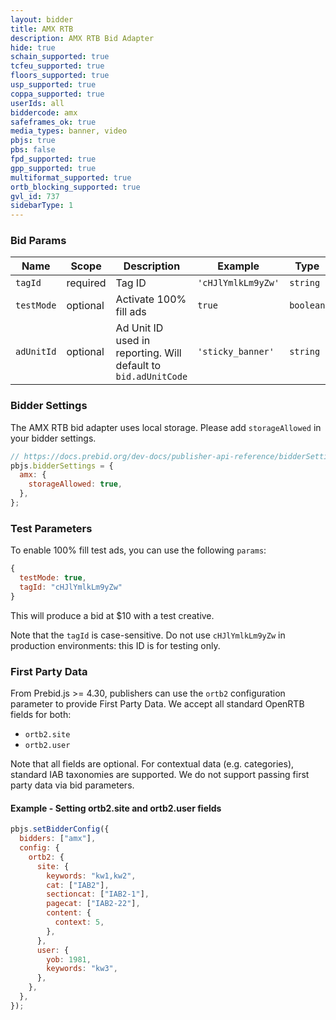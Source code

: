 ```yaml
---
layout: bidder
title: AMX RTB
description: AMX RTB Bid Adapter
hide: true
schain_supported: true
tcfeu_supported: true
floors_supported: true
usp_supported: true
coppa_supported: true
userIds: all
biddercode: amx
safeframes_ok: true
media_types: banner, video
pbjs: true
pbs: false
fpd_supported: true
gpp_supported: true
multiformat_supported: true
ortb_blocking_supported: true
gvl_id: 737
sidebarType: 1
---
```


### Bid Params


| Name | Scope | Description | Example | Type |
|-------------|----------|-----------------------------------------------------------------|---------------------------------|----------|
| `tagId` | required | Tag ID | `'cHJlYmlkLm9yZw'` | `string` |
| `testMode` | optional | Activate 100% fill ads | `true` | `boolean`|
| `adUnitId` | optional | Ad Unit ID used in reporting. Will default to `bid.adUnitCode` | `'sticky_banner'` | `string` |

### Bidder Settings

The AMX RTB bid adapter uses local storage. Please add `storageAllowed` in your bidder settings.

<StorageAllowed />

```js
// https://docs.prebid.org/dev-docs/publisher-api-reference/bidderSettings.html
pbjs.bidderSettings = {
  amx: {
    storageAllowed: true,
  },
};
```

### Test Parameters

To enable 100% fill test ads, you can use the following `params`:

```javascript
{
  testMode: true,
  tagId: "cHJlYmlkLm9yZw"
}
```

This will produce a bid at $10 with a test creative.

Note that the `tagId` is case-sensitive. Do not use `cHJlYmlkLm9yZw` in production environments: this ID is for testing only.

### First Party Data

From Prebid.js >= 4.30, publishers can use the `ortb2` configuration parameter to provide First Party Data. We accept all standard OpenRTB fields for both:

- `ortb2.site`
- `ortb2.user`

Note that all fields are optional. For contextual data (e.g. categories), standard IAB taxonomies are supported. We do not support passing first party data via bid parameters.

#### Example - Setting ortb2.site and ortb2.user fields

```javascript
pbjs.setBidderConfig({
  bidders: ["amx"],
  config: {
    ortb2: {
      site: {
        keywords: "kw1,kw2",
        cat: ["IAB2"],
        sectioncat: ["IAB2-1"],
        pagecat: ["IAB2-22"],
        content: {
          context: 5,
        },
      },
      user: {
        yob: 1981,
        keywords: "kw3",
      },
    },
  },
});
```
